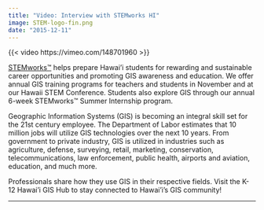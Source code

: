 ```yaml
---
title: "Video: Interview with STEMworks HI"
image: STEM-logo-fin.png
date: "2015-12-11"
---
```

{{< video https://vimeo.com/148701960 >}}

[STEMworks™](https://www.stemworkshawaii.org/gis-training) helps prepare Hawai'i students for rewarding and sustainable career opportunities and promoting GIS awareness and education. We offer annual GIS training programs for teachers and students in November and at our Hawaii STEM Conference.  Students also explore GIS through our annual 6-week STEMworks™ Summer Internship program.

Geographic Information Systems (GIS)  is becoming an integral skill set for the 21st century employee. The Department of Labor estimates that 10 million jobs will utilize GIS technologies over the next 10 years. From government to private industry, GIS is utilized in industries such as agriculture, defense, surveying, retail, marketing, conservation, telecommunications, law enforcement, public health, airports and aviation, education, and much more.

Professionals share how they use GIS in their respective fields. Visit the K-12 Hawai'i GIS Hub to stay connected to Hawai'i’s GIS community!

---
